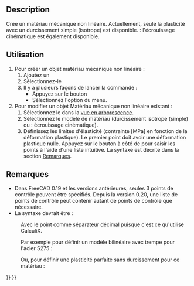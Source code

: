 <languages/>

{{Docnav/fr
|[[FEM_MaterialFluid/fr|Matériau pour fluide]]
|[[FEM_MaterialReinforced/fr|Matériau renforcé]]
|[[FEM_Workbench/fr|Atelier FEM]]
|IconL=FEM_MaterialFluid.svg
|IconR=FEM_MaterialReinforced.svg
|IconC=Workbench_FEM.svg
}}

{{GuiCommandContainer
|
{{GuiCommand/fr
|Name=FEM MaterialMechanicalNonlinear
|Name/fr=FEM Matériau mécanique non linéaire
|MenuLocation=Modèle → Matériaux →  Matériau mécanique non linéaire
|Workbenches=[[FEM_Workbench/fr|FEM]]
|SeeAlso=[[FEM_tutorial/fr|FEM Tutoriel]]
}}
{{GuiCommandFemInfo/fr
|Solvers=CalculiX
}}
}}

==Description==

Crée un matériau mécanique non linéaire. Actuellement, seule la plasticité avec un durcissement simple (isotrope) est disponible. {{Version/fr|1.0}} : l'écrouissage cinématique est également disponible.

<span id="Usage"></span>
==Utilisation==

# Pour créer un objet matériau mécanique non linéaire :
## Ajoutez un {{Button|[[Image:FEM_MaterialSolid.svg|16px]] [[FEM_MaterialSolid/fr|matériau pour solide]]}}
## Sélectionnez-le
## Il y a plusieurs façons de lancer la commande :
##* Appuyez sur le bouton {{Button|[[Image:FEM MaterialMechanicalNonlinear.svg|16px]] [[FEM_MaterialMechanicalNonlinear/fr|Matériau mécanique non linéaire]]}}
##* Sélectionnez l'option {{MenuCommand|Modèle → Matériaux → [[Image:FEM_MaterialMechanicalNonlinear.svg|16px]] Matériau mécanique non linéaire}} du menu.
# Pour modifier un objet Matériau mécanique non linéaire existant :
## Sélectionnez le dans la [[Tree_view/fr|vue en arborescence]].
## Sélectionnez le modèle de matériau (durcissement isotrope (simple) ou {{Version/fr|1.0}} : écrouissage cinématique).
## Définissez les limites d'élasticité (contrainte [MPa] en fonction de la déformation plastique). Le premier point doit avoir une déformation plastique nulle. Appuyez sur le bouton {{Button|...}} à côté de {{PropertyData|Yield Points}} pour saisir les points à l'aide d'une liste intuitive. La syntaxe est décrite dans la section [[##Remarques|Remarques]].

<span id="Notes"></span>
==Remarques==

* Dans FreeCAD 0.19 et les versions antérieures, seules 3 points de contrôle peuvent être spécifiés. Depuis la version 0.20, une liste de points de contrôle peut contenir autant de points de contrôle que nécessaire.
* La syntaxe devrait être :

: {{Code|code=
stress_1, 0
stress_2, plastic_strain_2
...
}}

: Avec le point comme séparateur décimal puisque c'est ce qu'utilise CalculiX.

: Par exemple pour définir un modèle bilinéaire avec trempe pour l'acier S275 :

: {{Code|code=
275, 0
490, 0.2
}}

: Ou, pour définir une plasticité parfaite sans durcissement pour ce matériau :

: {{Code|code=
275, 0
}}


{{Docnav/fr
|[[FEM_MaterialFluid/fr|Matériau pour fluide]]
|[[FEM_MaterialReinforced/fr|Matériau renforcé]]
|[[FEM_Workbench/fr|Atelier FEM]]
|IconL=FEM_MaterialFluid.svg
|IconR=FEM_MaterialReinforced.svg
|IconC=Workbench_FEM.svg
}}

{{FEM Tools navi{{#translation:}}}}
{{Userdocnavi{{#translation:}}}}
